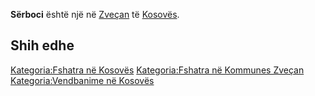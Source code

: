 {{Fshat në 
 | Emri                = Sërboci
 | EmriAlt                = 
 | NAME_SHORT_FORM=      
 | NAME_GENERIC=      
 | NAME_SORT_NAME_RO=      SERBOCI
 | FULL_NAME_RO = Sërboci
 | FULL_NAME_ND_RO=Serboci
 | SORT_NAME_RG=SERBOCI
 | FULL_NAME_RG=Sërboci
 | FULL_NAME_ND_RG=Serboci
 | SRP_NAME_SHORT_FORM=      
 | SRP_NAME_GENERIC=      
 | SRP_NAME_SORT_NAME_RO=      
 | SRP_FULL_NAME_RO = 
 | SRP_FULL_NAME_ND_RO=
 | SRP_SORT_NAME_RG=
 | SRP_FULL_NAME_RG=
 | SRP_FULL_NAME_ND_RG=
 | Emri (Rasa dhanore) = 
 | Figura              = 
 | Shteti              = Kosovo
 | Komuna              = Zveçan
 | Kodi postar         = 
 | Sipërfaqja          = 

 | Popullsia           = 

 | Regj. i popullsisë  = 
 | Dend. e popullsisë  = 
 | Faqja zyrtare       = 
 <!--- Koordinatat ----> 
 | Gjerësia            = 42.952222
 | Gjatësia            = 20.838333
 | Lartësia            = 
}}
'''Sërboci''' është një [[]] në [[Zveçan]] të [[Kosovës]].

<!-- == Gjeografia == -->
<!-- == Historia == -->
<!-- == Demografia == -->
== Shih edhe ==
{{Komuna Zveçan}}
{{Kosovo-Administrata-Cung}}

[[Kategoria:Fshatra në Kosovës]]
[[Kategoria:Fshatra në Kommunes Zveçan]]
[[Kategoria:Vendbanime në Kosovës]]